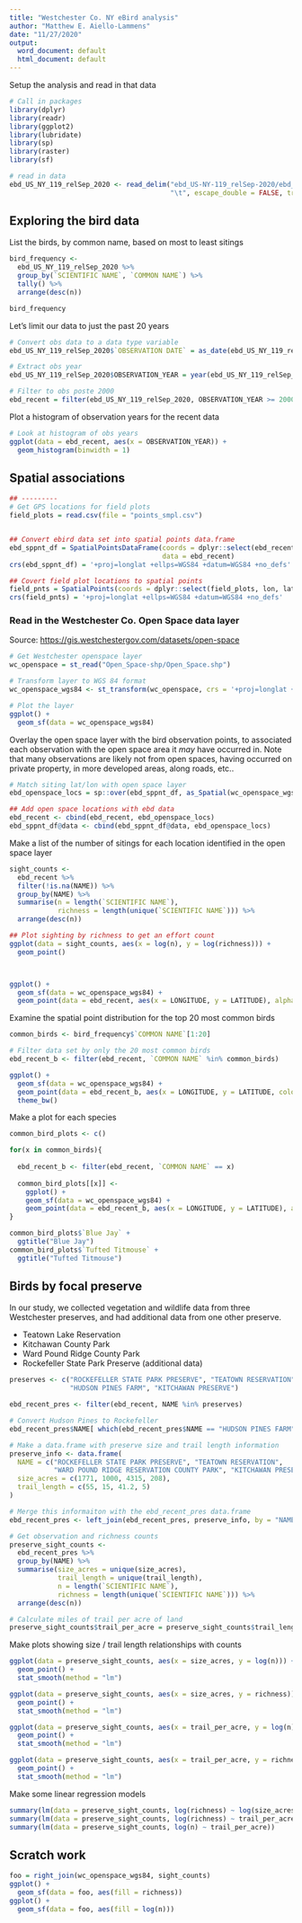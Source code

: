 ```yaml
---
title: "Westchester Co. NY eBird analysis"
author: "Matthew E. Aiello-Lammens"
date: "11/27/2020"
output:
  word_document: default
  html_document: default
---
```


Setup the analysis and read in that data

```r
# Call in packages
library(dplyr)
library(readr)
library(ggplot2)
library(lubridate)
library(sp)
library(raster)
library(sf)
```


```r
# read in data
ebd_US_NY_119_relSep_2020 <- read_delim("ebd_US-NY-119_relSep-2020/ebd_US-NY-119_relSep-2020.txt", 
                                        "\t", escape_double = FALSE, trim_ws = TRUE)
```

## Exploring the bird data

List the birds, by common name, based on most to least sitings

```r
bird_frequency <-
  ebd_US_NY_119_relSep_2020 %>%
  group_by(`SCIENTIFIC NAME`, `COMMON NAME`) %>%
  tally() %>% 
  arrange(desc(n))

bird_frequency
```

Let's limit our data to just the past 20 years

```r
# Convert obs data to a data type variable
ebd_US_NY_119_relSep_2020$`OBSERVATION DATE` = as_date(ebd_US_NY_119_relSep_2020$`OBSERVATION DATE`)

# Extract obs year
ebd_US_NY_119_relSep_2020$OBSERVATION_YEAR = year(ebd_US_NY_119_relSep_2020$`OBSERVATION DATE`)

# Filter to obs poste 2000
ebd_recent = filter(ebd_US_NY_119_relSep_2020, OBSERVATION_YEAR >= 2000)
```


Plot a histogram of observation years for the recent data

```r
# Look at histogram of obs years
ggplot(data = ebd_recent, aes(x = OBSERVATION_YEAR)) + 
  geom_histogram(binwidth = 1)
```


## Spatial associations

```r
## ---------
# Get GPS locations for field plots
field_plots = read.csv(file = "points_smpl.csv")


## Convert ebird data set into spatial points data.frame
ebd_sppnt_df = SpatialPointsDataFrame(coords = dplyr::select(ebd_recent, LONGITUDE, LATITUDE),
                                      data = ebd_recent)
crs(ebd_sppnt_df) = '+proj=longlat +ellps=WGS84 +datum=WGS84 +no_defs'

## Covert field plot locations to spatial points
field_pnts = SpatialPoints(coords = dplyr::select(field_plots, lon, lat))
crs(field_pnts) = '+proj=longlat +ellps=WGS84 +datum=WGS84 +no_defs'
```

### Read in the Westchester Co. Open Space data layer

Source: [https://gis.westchestergov.com/datasets/open-space](https://gis.westchestergov.com/datasets/open-space)

```r
# Get Westchester openspace layer
wc_openspace = st_read("Open_Space-shp/Open_Space.shp")

# Transform layer to WGS 84 format
wc_openspace_wgs84 <- st_transform(wc_openspace, crs = '+proj=longlat +ellps=WGS84 +datum=WGS84 +no_defs')

# Plot the layer
ggplot() +
  geom_sf(data = wc_openspace_wgs84)
```

Overlay the open space layer with the bird observation points, to associated each observation with the open space area it *may* have occurred in. 
Note that many observations are likely not from open spaces, having occurred on private property, in more developed areas, along roads, etc..

```r
# Match siting lat/lon with open space layer
ebd_openspace_locs = sp::over(ebd_sppnt_df, as_Spatial(wc_openspace_wgs84))

## Add open space locations with ebd data
ebd_recent <- cbind(ebd_recent, ebd_openspace_locs)
ebd_sppnt_df@data <- cbind(ebd_sppnt_df@data, ebd_openspace_locs)
```

Make a list of the number of sitings for each location identified in the open space layer

```r
sight_counts <-
  ebd_recent %>%
  filter(!is.na(NAME)) %>%
  group_by(NAME) %>%
  summarise(n = length(`SCIENTIFIC NAME`),
            richness = length(unique(`SCIENTIFIC NAME`))) %>% 
  arrange(desc(n))

## Plot sighting by richness to get an effort count
ggplot(data = sight_counts, aes(x = log(n), y = log(richness))) +
  geom_point()




```

```r
ggplot() +
  geom_sf(data = wc_openspace_wgs84) +
  geom_point(data = ebd_recent, aes(x = LONGITUDE, y = LATITUDE), alpha = 0.05)
```

Examine the spatial point distribution for the top 20 most common birds

```r
common_birds <- bird_frequency$`COMMON NAME`[1:20]

# Filter data set by only the 20 most common birds
ebd_recent_b <- filter(ebd_recent, `COMMON NAME` %in% common_birds)

ggplot() +
  geom_sf(data = wc_openspace_wgs84) +
  geom_point(data = ebd_recent_b, aes(x = LONGITUDE, y = LATITUDE, color = `COMMON NAME`), alpha = 0.1) +
  theme_bw()

```


Make a plot for each species

```r
common_bird_plots <- c()

for(x in common_birds){
  
  ebd_recent_b <- filter(ebd_recent, `COMMON NAME` == x)
  
  common_bird_plots[[x]] <-
    ggplot() +
    geom_sf(data = wc_openspace_wgs84) +
    geom_point(data = ebd_recent_b, aes(x = LONGITUDE, y = LATITUDE), alpha = 0.05)
}

common_bird_plots$`Blue Jay` +
  ggtitle("Blue Jay")
common_bird_plots$`Tufted Titmouse` +
  ggtitle("Tufted Titmouse")
```

## Birds by focal preserve

In our study, we collected vegetation and wildlife data from three Westchester preserves, and had additional data from one other preserve. 

* Teatown Lake Reservation
* Kitchawan County Park
* Ward Pound Ridge County Park
* Rockefeller State Park Preserve (additional data)

```r
preserves <- c("ROCKEFELLER STATE PARK PRESERVE", "TEATOWN RESERVATION", "WARD POUND RIDGE RESERVATION COUNTY PARK",
               "HUDSON PINES FARM", "KITCHAWAN PRESERVE")

ebd_recent_pres <- filter(ebd_recent, NAME %in% preserves)

# Convert Hudson Pines to Rockefeller
ebd_recent_pres$NAME[ which(ebd_recent_pres$NAME == "HUDSON PINES FARM") ] <- "ROCKEFELLER STATE PARK PRESERVE"

# Make a data.frame with preserve size and trail length information
preserve_info <- data.frame(
  NAME = c("ROCKEFELLER STATE PARK PRESERVE", "TEATOWN RESERVATION", 
           "WARD POUND RIDGE RESERVATION COUNTY PARK", "KITCHAWAN PRESERVE"),
  size_acres = c(1771, 1000, 4315, 208),
  trail_length = c(55, 15, 41.2, 5)
)

# Merge this informaiton with the ebd_recent_pres data.frame
ebd_recent_pres <- left_join(ebd_recent_pres, preserve_info, by = "NAME")

# Get observation and richness counts
preserve_sight_counts <-
  ebd_recent_pres %>%
  group_by(NAME) %>%
  summarise(size_acres = unique(size_acres),
            trail_length = unique(trail_length),
            n = length(`SCIENTIFIC NAME`),
            richness = length(unique(`SCIENTIFIC NAME`))) %>% 
  arrange(desc(n))

# Calculate miles of trail per acre of land
preserve_sight_counts$trail_per_acre = preserve_sight_counts$trail_length / preserve_sight_counts$size_acres


```

Make plots showing size / trail length relationships with counts

```r
ggplot(data = preserve_sight_counts, aes(x = size_acres, y = log(n))) +
  geom_point() +
  stat_smooth(method = "lm")

ggplot(data = preserve_sight_counts, aes(x = size_acres, y = richness)) +
  geom_point() +
  stat_smooth(method = "lm")

ggplot(data = preserve_sight_counts, aes(x = trail_per_acre, y = log(n))) +
  geom_point() +
  stat_smooth(method = "lm")

ggplot(data = preserve_sight_counts, aes(x = trail_per_acre, y = richness)) +
  geom_point() +
  stat_smooth(method = "lm")
```


Make some linear regression models

```r
summary(lm(data = preserve_sight_counts, log(richness) ~ log(size_acres)))
summary(lm(data = preserve_sight_counts, log(richness) ~ trail_per_acre))
summary(lm(data = preserve_sight_counts, log(n) ~ trail_per_acre))
```


## Scratch work

```r
foo = right_join(wc_openspace_wgs84, sight_counts)
ggplot() +
  geom_sf(data = foo, aes(fill = richness))
ggplot() +
  geom_sf(data = foo, aes(fill = log(n)))

```

